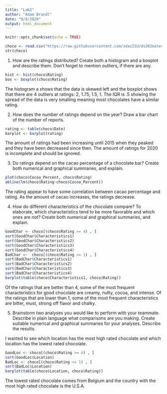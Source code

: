 ```yaml
---
title: "Lab2"
author: "Adam Brandt"
date: "9/8/2020"
output: html_document
---
```


```r
knitr::opts_chunk$set(echo = TRUE)
```


```r
choco <- read.csv("https://raw.githubusercontent.com/xdaiISU/ds202materials/master/hwlabs/data/choco.csv") 
str(choco)
```


1.	How are the ratings distributed? Create both a histogram and a boxplot and describe them. Don’t forget to mention outliers, if there are any.

```r
hist <- hist(choco$Rating)
box <- boxplot(choco$Rating)
```

The histogram a shows that the data is skewed left and the boxplot shows that there are 4 outliers at ratings: 2,  1.75, 1.5, 1. The IQR is .5 showing the spread of the data is very smalling meaning most chocolates have a similar rating.


2.	How does the number of ratings depend on the year? Draw a bar chart of the number of reports.
```r
rating <- table(choco$Date)
barplot <- barplot(rating)
```

The amount of ratings had been increasing until 2015 when they peaked and they have been decreased since then. The amount of ratings for 2020 is incomplete and should be ignored.

3. Do ratings depend on the cacao percentage of a chocolate bar? Create both numerical and graphical summaries, and explain.
```r
plot(choco$Cocoa_Percent, choco$Rating)
abline(lm(choco$Rating~choco$Cocoa_Percent))
```

The rating appear to have some correlation between cacao percentage and rating. As the amount of cacao increases, the ratings decrease.

4.	How do different characteristics of the chocolate compare? To elaborate, which characteristics tend to be more favorable and which ones are not? Create both numerical and graphical summaries, and explain.

```r
GoodChar <- choco[(choco$Rating >= 4) , ]
sort(GoodChar$Characteristics1)
sort(GoodChar$Characteristics2)
sort(GoodChar$Characteristics3)
sort(GoodChar$Characteristics4)
BadChar <-  choco[(choco$Rating <= 1) , ]
sort(BadChar$Characteristics1)
sort(BadChar$Characteristics2)
sort(BadChar$Characteristics3)
sort(BadChar$Characteristics4)
barplot(table(choco$Characteristics1, choco$Rating))

```

Of the ratings that are better than 4, some of the most frequent characteristics for good chocolate are creamy, nutty, cocoa, and intense. Of the ratings that are lower than 1, some of the most frequent characteristics are bitter, must, strong off flavor and chalky.


5.	Brainstorm two analyses you would like to perform with your teammate. Describe in plain language what comparisons are you making. Create suitable numerical and graphical summaries for your analyses. Describe the results.

I wanted to see which location has the most high rated chocolate and which location has the lowest rated chocolate.
```r
GoodLoc <- choco[(choco$Rating >= 4) , ]
sort(GoodLoc$Location)
BadLoc <- choco[(choco$Rating <= 1) , ]
sort(BadLoc$Location)
barplot(table(choco$Location, choco$Rating))
```

The lowest rated chocolate comes from Belgium and the country with the most high rated chocolate is the U.S.A.
